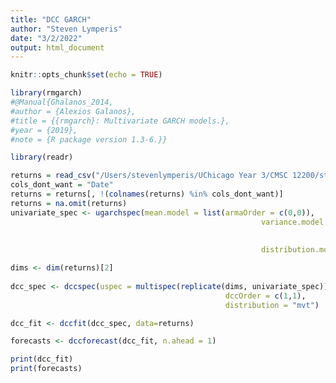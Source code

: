 ```yaml
---
title: "DCC GARCH"
author: "Steven Lymperis"
date: "3/2/2022"
output: html_document
---
```


```r
knitr::opts_chunk$set(echo = TRUE)
```

```r
library(rmgarch)
#@Manual{Ghalanos_2014,
#author = {Alexios Galanos},
#title = {{rmgarch}: Multivariate GARCH models.},
#year = {2019},
#note = {R package version 1.3-6.}}

library(readr)

returns = read_csv("/Users/stevenlymperis/UChicago Year 3/CMSC 12200/steve_data.csv")
cols_dont_want = "Date"
returns = returns[, !(colnames(returns) %in% cols_dont_want)]
returns = na.omit(returns)
univariate_spec <- ugarchspec(mean.model = list(armaOrder = c(0,0)),
                                                        variance.model = list(garchOrder = c(1,1),
                                                                            variance.targeting = FALSE, 
                                                                            model = "sGARCH"),
                                                        distribution.model = "std")

dims <- dim(returns)[2]
 
dcc_spec <- dccspec(uspec = multispec(replicate(dims, univariate_spec)),
                                                dccOrder = c(1,1),
                                                distribution = "mvt")

dcc_fit <- dccfit(dcc_spec, data=returns)

forecasts <- dccforecast(dcc_fit, n.ahead = 1)

print(dcc_fit)
print(forecasts)

```
